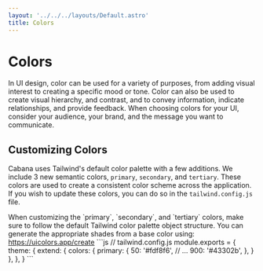 ```yaml
---
layout: '../../../layouts/Default.astro'
title: Colors
---
```



# Colors

In UI design, color can be used for a variety of purposes, from adding visual interest to creating a specific mood or tone. Color can also be used to create visual hierarchy, and contrast, and to convey information, indicate relationships, and provide feedback. When choosing colors for your UI, consider your audience, your brand, and the message you want to communicate.

## Customizing Colors

Cabana uses Tailwind's default color palette with a few additions. We include 3 new semantic colors, `primary`, `secondary`, and `tertiary`. These colors are used to create a consistent color scheme across the application. If you wish to update these colors, you can do so in the `tailwind.config.js` file.

<Alert  type="success">
  When customizing the `primary`, `secondary`, and `tertiary` colors, make sure to follow the default Tailwind color palette object structure. You can generate the appropriate shades from a base color using: <a href="https://uicolors.app/create" target="_blank">https://uicolors.app/create</a>
  ```js	
// tailwind.config.js
  module.exports = {
  theme: {
    extend: {
      colors: {
        primary: {
          50: '#fdf8f6',
          // ...
          900: '#43302b',
        },
      }
    },
  },
}
  ```
</Alert>

<MainColors client:load/>
